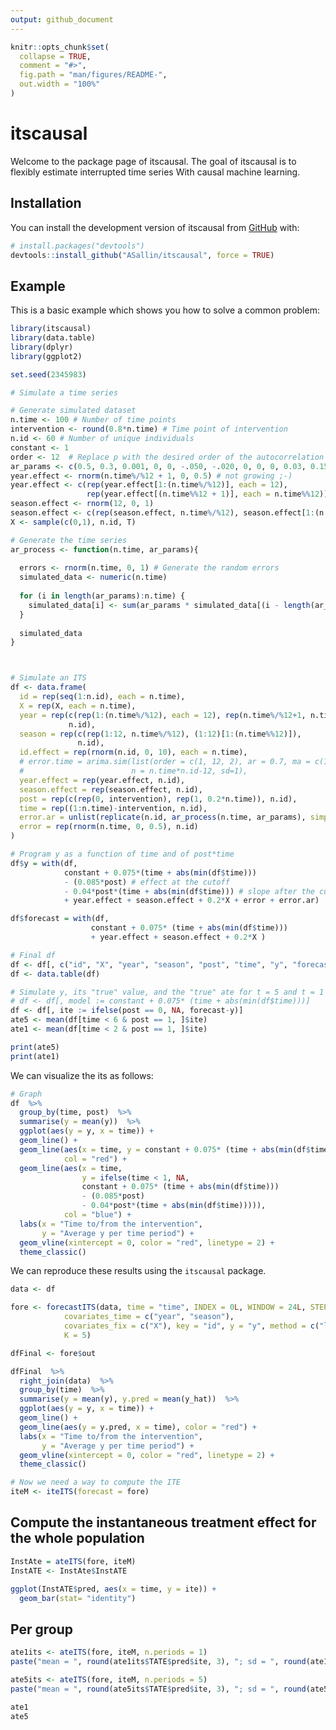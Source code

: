 ```yaml
---
output: github_document
---
```


<!-- README.md is generated from README.Rmd. Please edit that file -->

```r
knitr::opts_chunk$set(
  collapse = TRUE,
  comment = "#>",
  fig.path = "man/figures/README-",
  out.width = "100%"
)
```

# itscausal

<!-- badges: start -->
<!-- badges: end -->

Welcome to the package page of itscausal. The goal of itscausal is to flexibly estimate
interrupted time series With causal machine learning. 

## Installation

You can install the development version of itscausal from [GitHub](https://github.com/) with:

``` r
# install.packages("devtools")
devtools::install_github("ASallin/itscausal", force = TRUE)
```

## Example

This is a basic example which shows you how to solve a common problem:

```r
library(itscausal)
library(data.table)
library(dplyr)
library(ggplot2)

set.seed(2345983)

# Simulate a time series

# Generate simulated dataset
n.time <- 100 # Number of time points
intervention <- round(0.8*n.time) # Time point of intervention
n.id <- 60 # Number of unique individuals
constant <- 1
order <- 12  # Replace p with the desired order of the autocorrelation
ar_params <- c(0.5, 0.3, 0.001, 0, 0, -.050, -.020, 0, 0, 0, 0.03, 0.15)  # Replace ar1, ar2, ... with the autocorrelation parameters
year.effect <- rnorm(n.time%/%12 + 1, 0, 0.5) # not growing ;-)
year.effect <- c(rep(year.effect[1:(n.time%/%12)], each = 12), 
                 rep(year.effect[(n.time%%12 + 1)], each = n.time%%12))
season.effect <- rnorm(12, 0, 1)
season.effect <- c(rep(season.effect, n.time%/%12), season.effect[1:(n.time%%12)])
X <- sample(c(0,1), n.id, T)

# Generate the time series
ar_process <- function(n.time, ar_params){
  
  errors <- rnorm(n.time, 0, 1) # Generate the random errors
  simulated_data <- numeric(n.time)
  
  for (i in length(ar_params):n.time) {
    simulated_data[i] <- sum(ar_params * simulated_data[(i - length(ar_params)):(i - 1)]) + errors[i]
  } 
  
  simulated_data
}



# Simulate an ITS
df <- data.frame(
  id = rep(seq(1:n.id), each = n.time),
  X = rep(X, each = n.time),
  year = rep(c(rep(1:(n.time%/%12), each = 12), rep(n.time%/%12+1, n.time%%12)), 
             n.id),
  season = rep(c(rep(1:12, n.time%/%12), (1:12)[1:(n.time%%12)]), 
               n.id),
  id.effect = rep(rnorm(n.id, 0, 10), each = n.time),
  # error.time = arima.sim(list(order = c(1, 12, 2), ar = 0.7, ma = c(1,2)), 
  #                        n = n.time*n.id-12, sd=1),
  year.effect = rep(year.effect, n.id),
  season.effect = rep(season.effect, n.id),
  post = rep(c(rep(0, intervention), rep(1, 0.2*n.time)), n.id),
  time = rep((1:n.time)-intervention, n.id),
  error.ar = unlist(replicate(n.id, ar_process(n.time, ar_params), simplify = F)),
  error = rep(rnorm(n.time, 0, 0.5), n.id)
)

# Program y as a function of time and of post*time
df$y = with(df, 
            constant + 0.075*(time + abs(min(df$time))) 
            - (0.085*post) # effect at the cutoff
            - 0.04*post*(time + abs(min(df$time))) # slope after the cutoff
            + year.effect + season.effect + 0.2*X + error + error.ar)

df$forecast = with(df,
                  constant + 0.075* (time + abs(min(df$time)))
                  + year.effect + season.effect + 0.2*X )

# Final df
df <- df[, c("id", "X", "year", "season", "post", "time", "y", "forecast")]
df <- data.table(df)

# Simulate y, its "true" value, and the "true" ate for t = 5 and t = 1
# df <- df[, model := constant + 0.075* (time + abs(min(df$time)))]
df <- df[, ite := ifelse(post == 0, NA, forecast-y)]
ate5 <- mean(df[time < 6 & post == 1, ]$ite)
ate1 <- mean(df[time < 2 & post == 1, ]$ite)

print(ate5)
print(ate1)
```


We can visualize the its as follows: 

```r
# Graph
df  %>% 
  group_by(time, post)  %>% 
  summarise(y = mean(y))  %>% 
  ggplot(aes(y = y, x = time)) +
  geom_line() +
  geom_line(aes(x = time, y = constant + 0.075* (time + abs(min(df$time)))),
            col = "red") +
  geom_line(aes(x = time, 
                y = ifelse(time < 1, NA, 
                constant + 0.075* (time + abs(min(df$time)))
                - (0.085*post)
                - 0.04*post*(time + abs(min(df$time))))),
            col = "blue") +
  labs(x = "Time to/from the intervention",
       y = "Average y per time period") +
  geom_vline(xintercept = 0, color = "red", linetype = 2) +
  theme_classic()

```


We can reproduce these results using the `itscausal` package.

```r
data <- df

fore <- forecastITS(data, time = "time", INDEX = 0L, WINDOW = 24L, STEPS = 1,
            covariates_time = c("year", "season"), 
            covariates_fix = c("X"), key = "id", y = "y", method = c("lm", "rf", "xgboost"), 
            K = 5)

dfFinal <- fore$out

dfFinal  %>% 
  right_join(data)  %>% 
  group_by(time)  %>% 
  summarise(y = mean(y), y.pred = mean(y_hat))  %>% 
  ggplot(aes(y = y, x = time)) +
  geom_line() +
  geom_line(aes(y = y.pred, x = time), color = "red") +
  labs(x = "Time to/from the intervention",
       y = "Average y per time period") +
  geom_vline(xintercept = 0, color = "red", linetype = 2) +
  theme_classic()
```

```r
# Now we need a way to compute the ITE
iteM <- iteITS(forecast = fore)
```


## Compute the instantaneous treatment effect for the whole population
```r
InstAte = ateITS(fore, iteM)
InstATE <- InstAte$InstATE

ggplot(InstATE$pred, aes(x = time, y = ite)) +
  geom_bar(stat= "identity")
```


## Per group
```r

ate1its <- ateITS(fore, iteM, n.periods = 1)
paste("mean = ", round(ate1its$TATE$pred$ite, 3), "; sd = ", round(ate1its$TATE$sd$sd, 3))

ate5its <- ateITS(fore, iteM, n.periods = 5)
paste("mean = ", round(ate5its$TATE$pred$ite, 3), "; sd = ", round(ate5its$TATE$sd$sd, 3))

ate1
ate5
```